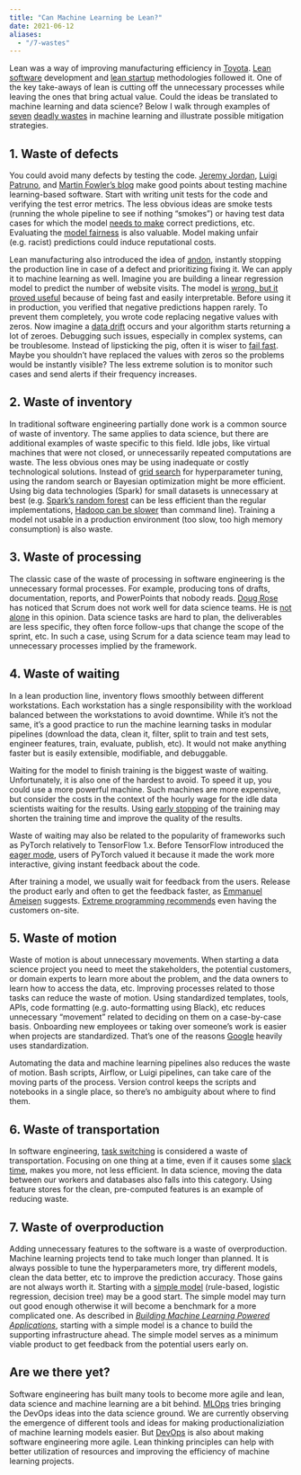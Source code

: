 ```yaml
---
title: "Can Machine Learning be Lean?"
date: 2021-06-12
aliases:
  - "/7-wastes"
---
```


Lean was a way of improving manufacturing efficiency in [Toyota][toyota]. [Lean software][lean-software] development and [lean startup][lean-startup] methodologies followed it. One of the key take-aways of lean is cutting off the unnecessary processes while leaving the ones that bring actual value. Could the ideas be translated to machine learning and data science? Below I walk through examples of [seven][wastes-1] [deadly wastes][wastes-2] in machine learning and illustrate possible mitigation strategies.

## 1. Waste of defects

You could avoid many defects by testing the code. [Jeremy Jordan][jj-testing-ml], [Luigi Patruno][mlp-testing-ml], and [Martin Fowler's blog][cd4ml] make good points about testing machine learning-based software. Start with writing unit tests for the code and verifying the test error metrics. The less obvious ideas are smoke tests (running the whole pipeline to see if nothing "smokes") or having test data cases for which the model [needs to make][karpathy] correct predictions, etc. Evaluating the [model fairness][fairness] is also valuable. Model making unfair (e.g. racist) predictions could induce reputational costs.

Lean manufacturing also introduced the idea of [andon][andon], instantly stopping the production line in case of a defect and prioritizing fixing it. We can apply it to machine learning as well. Imagine you are building a linear regression model to predict the number of website visits. The model is [wrong, but it proved useful][models-wrong] because of being fast and easily interpretable. Before using it in production, you verified that negative predictions happen rarely. To prevent them completely, you wrote code replacing negative values with zeros. Now imagine a [data drift][data-drift] occurs and your algorithm starts returning a lot of zeroes. Debugging such issues, especially in complex systems, can be troublesome. Instead of lipsticking the pig, often it is wiser to [fail fast][fail-fast]. Maybe you shouldn't have replaced the values with zeros so the problems would be instantly visible? The less extreme solution is to monitor such cases and send alerts if their frequency increases.

## 2. Waste of inventory

In traditional software engineering partially done work is a common source of waste of inventory. The same applies to data science, but there are additional examples of waste specific to this field. Idle jobs, like virtual machines that were not closed, or unnecessarily repeated computations are waste. The less obvious ones may be using inadequate or costly technological solutions. Instead of [grid search][grid-search] for hyperparameter tuning, using the random search or Bayesian optimization might be more efficient. Using big data technologies (Spark) for small datasets is unnecessary at best (e.g. [Spark's random forest][rf-benchmark] can be less efficient than the regular implementations, [Hadoop can be slower][hadoop] than command line). Training a model not usable in a production environment (too slow, too high memory consumption) is also waste.

## 3. Waste of processing

The classic case of the waste of processing in software engineering is the unnecessary formal processes. For example, producing tons of drafts, documentation, reports, and PowerPoints that nobody reads.
[Doug Rose][agile-ds] has noticed that Scrum does not work well for data science teams. He is [not alone][ds-scrum] in this opinion. Data science tasks are hard to plan, the deliverables are less specific, they often force follow-ups that change the scope of the sprint, etc. In such a case, using Scrum for a data science team may lead to unnecessary processes implied by the framework.

## 4. Waste of waiting

In a lean production line, inventory flows smoothly between different workstations. Each workstation has a single responsibility with the workload balanced between the workstations to avoid downtime. While it's not the same, it's a good practice to run the machine learning tasks in modular pipelines (download the data, clean it, filter, split to train and test sets, engineer features, train, evaluate, publish, etc). It would not make anything faster but is easily extensible, modifiable, and debuggable.

Waiting for the model to finish training is the biggest waste of waiting. Unfortunately, it is also one of the hardest to avoid. To speed it up, you could use a more powerful machine. Such machines are more expensive, but consider the costs in the context of the hourly wage for the idle data scientists waiting for the results. Using [early stopping][early-stopping] of the training may shorten the training time and improve the quality of the results.

Waste of waiting may also be related to the popularity of frameworks such as PyTorch relatively to TensorFlow 1.x. Before TensorFlow introduced the [eager mode][eager-mode], users of PyTorch valued it because it made the work more interactive, giving instant feedback about the code.

After training a model, we usually wait for feedback from the users. Release the product early and often to get the feedback faster, as [Emmanuel Ameisen][ml-powered] suggests. [Extreme programming recommends][extreme-programming] even having the customers on-site.

## 5. Waste of motion

Waste of motion is about unnecessary movements. When starting a data science project you need to meet the stakeholders, the potential customers, or domain experts to learn more about the problem, and the data owners to learn how to access the data, etc. Improving processes related to those tasks can reduce the waste of motion.
Using standardized templates, tools, APIs, code formatting (e.g. auto-formatting using Black), etc reduces unnecessary "movement" related to deciding on them on a case-by-case basis. Onboarding new employees or taking over someone's work is easier when projects are standardized. That's one of the reasons [Google][google] heavily uses standardization.

Automating the data and machine learning pipelines also reduces the waste of motion. Bash scripts, Airflow, or Luigi pipelines, can take care of the moving parts of the process. Version control keeps the scripts and notebooks in a single place, so there's no ambiguity about where to find them.

## 6. Waste of transportation

In software engineering, [task switching][multitasking] is considered a waste of transportation. Focusing on one thing at a time, even if it causes some [slack time][slack-time], makes you more, not less efficient. In data science, moving the data between our workers and databases also falls into this category. Using feature stores for the clean, pre-computed features is an example of reducing waste.

## 7. Waste of overproduction

Adding unnecessary features to the software is a waste of overproduction. Machine learning projects tend to take much longer than planned. It is always possible to tune the hyperparameters more, try different models, clean the data better, etc to improve the prediction accuracy. Those gains are not always worth it. Starting with a [simple model][simple-model] (rule-based, logistic regression, decision tree) may be a good start. The simple model may turn out good enough otherwise it will become a benchmark for a more complicated one. As described in [*Building Machine Learning Powered Applications*][ml-powered], starting with a simple model is a chance to build the supporting infrastructure ahead. The simple model serves as a minimum viable product to get feedback from the potential users early on.

## Are we there yet?

Software engineering has built many tools to become more agile and lean, data science and machine learning are a bit behind. [MLOps][mlops-book] tries bringing the DevOps ideas into the data science ground. We are currently observing the emergence of different tools and ideas for making productionaliziation of machine learning models easier. But [DevOps][devops] is also about making software engineering more agile. Lean thinking principles can help with better utilization of resources and improving the efficiency of machine learning projects.


 [agile-ds]: https://www.linkedin.com/learning/learning-data-science-using-agile-methodology/welcome
 [andon]: https://en.wikipedia.org/wiki/Andon_(manufacturing)
 [cd4ml]: https://martinfowler.com/articles/cd4ml.htmls
 [data-drift]: https://blog.dataiku.com/a-primer-on-data-drift
 [devops]: https://www.goodreads.com/book/show/26083308-the-devops-handbook
 [ds-scrum]: https://www.datascience-pm.com/scrum/
 [eager-mode]: https://ai.googleblog.com/2017/10/eager-execution-imperative-define-by.html
 [early-stopping]: https://citeseer.ist.psu.edu/viewdoc/summary?doi=10.1.1.37.900
 [extreme-programming]: https://www.agilealliance.org/glossary/xp/
 [fail-fast]: https://www.ibm.com/garage/method/practices/culture/failing-fast
 [fairness]: https://fairmlbook.org/
 [google]: https://www.goodreads.com/book/show/48816586-software-engineering-at-google
 [grid-search]: https://stats.stackexchange.com/questions/160479/practical-hyperparameter-optimization-random-vs-grid-search
 [hadoop]: https://adamdrake.com/command-line-tools-can-be-235x-faster-than-your-hadoop-cluster.html
 [jj-testing-ml]: https://www.jeremyjordan.me/testing-ml/
 [karpathy]: https://www.youtube.com/watch?v=hx7BXih7zx8
 [lean-software]: https://www.goodreads.com/book/show/194338.Lean_Software_Development
 [lean-startup]: https://www.goodreads.com/book/show/10127019-the-lean-startup
 [ml-powered]: https://www.goodreads.com/book/show/50204636-building-machine-learning-powered-applications
 [mlops-book]: https://pages.dataiku.com/oreilly-introducing-mlops
 [mlp-testing-ml]: https://mlinproduction.com/testing-machine-learning-models-deployment-series-07/
 [models-wrong]: https://stats.stackexchange.com/questions/57407/what-is-the-meaning-of-all-models-are-wrong-but-some-are-useful
 [multitasking]: https://www.apa.org/research/action/multitask
 [rf-benchmark]: https://github.com/szilard/benchm-ml
 [simple-model]: https://mlpowered.com/posts/start-with-a-stupid-model/
 [slack-time]: https://twitter.com/allenholub/status/1403063770503548930
 [toyota]: https://en.wikipedia.org/wiki/Toyota_Production_System
 [wastes-1]: https://www.spica.com/blog/7-wastes-of-lean
 [wastes-2]: https://www.linkedin.com/learning/dealing-with-the-seven-deadly-wastes/seven-wastes-overview

